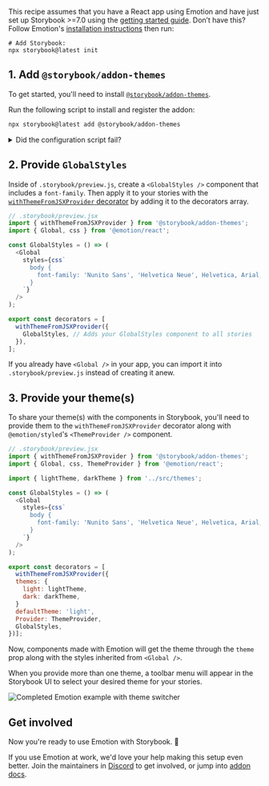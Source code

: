 <Callout variant="neutral" icon="ℹ️" title="Prerequisites">

This recipe assumes that you have a React app using Emotion and have just set up Storybook >=7.0 using the [getting started guide](/docs/react/get-started/install). Don’t have this? Follow Emotion's [installation instructions](https://emotion.sh/docs/introduction#react) then run:

```shell
# Add Storybook:
npx storybook@latest init
```

</Callout>

## 1. Add `@storybook/addon-themes`

To get started, you'll need to install [`@storybook/addon-themes`](https://storybook.js.org/addons/@storybook/addon-themes).

Run the following script to install and register the addon:

```bash
npx storybook@latest add @storybook/addon-themes
```

<details>
  <summary>Did the configuration script fail?</summary>
  <p>Under the hood, this runs <code>npx @storybook/auto-config themes</code>, which should read your project and try to configure your Storybook with the correct decorator. If running that command directly does not solve your problem, please file a bug on the <a href="https://github.com/storybookjs/auto-config/issues/new?assignees=&labels=bug&projects=&template=bug_report.md&title=%5BBug%5D" target="_blank">@storybook/auto-config</a> repository so that we can further improve it. To manually add this addon, install it, and then add it to the addons array in your <code>.storybook/main.ts</code>.</p>
</details>

## 2. Provide `GlobalStyles`

Inside of `.storybook/preview.js`, create a `<GlobalStyles />` component that includes a `font-family`. Then apply it to your stories with the [`withThemeFromJSXProvider` decorator](https://github.com/storybookjs/storybook/blob/next/code/addons/themes/docs/api.md#withthemefromjsxprovider) by adding it to the decorators array.

```js
// .storybook/preview.jsx
import { withThemeFromJSXProvider } from '@storybook/addon-themes';
import { Global, css } from '@emotion/react';

const GlobalStyles = () => (
  <Global
    styles={css`
      body {
        font-family: 'Nunito Sans', 'Helvetica Neue', Helvetica, Arial, sans-serif;
      }
    `}
  />
);

export const decorators = [
  withThemeFromJSXProvider({
    GlobalStyles, // Adds your GlobalStyles component to all stories
  }),
];
```

<Callout variant="neutral" icon="ℹ️">

If you already have `<Global />` in your app, you can import it into `.storybook/preview.js` instead of creating it anew.

</Callout>

## 3. Provide your theme(s)

To share your theme(s) with the components in Storybook, you'll need to provide them to the `withThemeFromJSXProvider` decorator along with `@emotion/styled`'s `<ThemeProvider />` component.

```js
// .storybook/preview.jsx
import { withThemeFromJSXProvider } from '@storybook/addon-themes';
import { Global, css, ThemeProvider } from '@emotion/react';

import { lightTheme, darkTheme } from '../src/themes';

const GlobalStyles = () => (
  <Global
    styles={css`
      body {
        font-family: 'Nunito Sans', 'Helvetica Neue', Helvetica, Arial, sans-serif;
      }
    `}
  />
);

export const decorators = [
  withThemeFromJSXProvider({
  themes: {
    light: lightTheme,
    dark: darkTheme,
  }
  defaultTheme: 'light',
  Provider: ThemeProvider,
  GlobalStyles,
})];
```

Now, components made with Emotion will get the theme through the `theme` prop along with the styles inherited from `<Global />`.

<Callout variant="neutral" icon="ℹ️">

When you provide more than one theme, a toolbar menu will appear in the Storybook UI to select your desired theme for your stories.

</Callout>

![Completed Emotion example with theme switcher](https://user-images.githubusercontent.com/18172605/208312563-875ca3b0-e7bc-4401-a445-4553b48068ed.gif)

## Get involved

Now you're ready to use Emotion with Storybook. 🎉

If you use Emotion at work, we'd love your help making this setup even better. Join the maintainers in [Discord](https://discord.gg/storybook) to get involved, or jump into [addon docs](/docs/addons).
